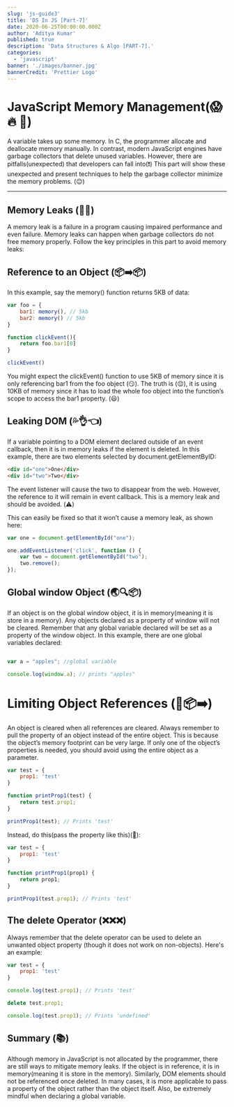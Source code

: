 ```yaml
---
slug: 'js-guide3'
title: 'DS In JS [Part-7]'
date: 2020-06-25T00:00:00.000Z
author: 'Aditya Kumar'
published: true
description: 'Data Structures & Algo [PART-7].'
categories:
  - 'javascript'
banner: './images/banner.jpg'
bannerCredit: 'Prettier Logo'
---
```



# JavaScript Memory Management(😱 🔥 💾)

A variable takes up some memory. In C, the programmer allocate and deallocate memory manually. In contrast, modern JavaScript engines have garbage collectors that delete unused variables. However, there are pitfalls(unexpected) that developers can fall into(❗) This part will show these unexpected and present techniques to help the garbage collector minimize the memory problems. (😉)

---

## Memory Leaks (💾💾)

A memory leak is a failure in a program causing impaired
performance and even failure. Memory leaks can happen when garbage collectors do not free memory properly. Follow the key principles in this part to avoid memory leaks:

## Reference to an Object (📦➡️📦)

In this example, say the memory() function returns 5KB of data:


```javascript
var foo = {
    bar1: memory(), // 5kb
    bar2: memory() // 5kb
}

function clickEvent(){
    return foo.bar1[0]
}

clickEvent()
```

You might expect the clickEvent() function to use 5KB of memory since it is only referencing bar1 from the foo object (😏). The truth is (😌), it is using 10KB of memory since it has to load the whole foo object into the function’s scope to access the bar1 property. (😃)


## Leaking DOM (💦👌👈)

If a variable pointing to a DOM element declared outside of an event callback, then it is in memory leaks if the element is deleted. In this example, there are two elements selected by document.getElementByID:

```html
<div id="one">One</div>
<div id="two">Two</div>
```
The event listener will cause the two to disappear from the web. However, the reference to it will remain in event callback. This is a memory leak and should be avoided. (⚠️)

This can easily be fixed so that it won’t cause a memory leak, as shown here:

```javascript
var one = document.getElementById("one");

one.addEventListener('click', function () {
    var two = document.getElementById("two");
    two.remove();
});


```


## Global window Object (🌏🔍📦)

If an object is on the global window object, it is in memory(meaning it is store in a memory). Any objects declared as a property of window will not be cleared. Remember that any global variable declared will be set as a property of the window object. In this example, there are one global variables declared:



```javascript

var a = "apples"; //global variable

console.log(window.a); // prints "apples"
```

# Limiting Object References (📏📦➡️)

An object is cleared when all references are cleared. Always remember to pull the property of an object instead of the entire object. This is because the object’s memory footprint can be very
large. If only one of the object’s properties is needed, you should avoid using the entire object as a parameter.

```javascript
var test = {
    prop1: 'test'
}

function printProp1(test) {
    return test.prop1;
}

printProp1(test); // Prints 'test'

```
Instead, do this(pass the property like this)(🌻):


```javascript
var test = {
    prop1: 'test'
}

function printProp1(prop1) {
    return prop1;
}

printProp1(test.prop1); // Prints 'test'
```

## The delete Operator (❌❌❌)


Always remember that the delete operator can be used to delete an unwanted object property (though it does not work on non-objects). Here's an example:

```javascript
var test = {
    prop1: 'test'
}

console.log(test.prop1); // Prints 'test'

delete test.prop1;

console.log(test.prop1); // Prints 'undefined'

```

## Summary (📚)

Although memory in JavaScript is not allocated by the programmer, there are still ways to mitigate memory leaks. If the object is in reference, it is in memory(meaning it is store in the memory). Similarly, DOM elements should not be referenced once deleted. In many cases, it is more applicable to pass a property of the object rather than the object itself. Also, be extremely mindful when declaring a global variable.

